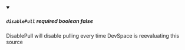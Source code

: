 
<details className="config-field" data-expandable="false" open>
<summary>

##### `disablePull` <span class="config-field-required" data-required="false">required</span> <span class="config-field-type">boolean</span> <span class="config-field-default">false</span> <span class="config-field-enum"></span>

DisablePull will disable pulling every time DevSpace is reevaluating this source

</summary>



</details>
